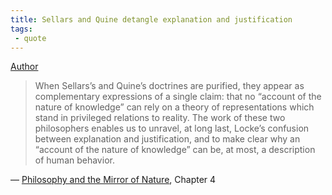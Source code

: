 ```yaml
---
title: Sellars and Quine detangle explanation and justification
tags:
 - quote
---
```


[Author](/docs/phil/people/Richard Rorty.html)


> When Sellars's and Quine's doctrines are purified, they appear as complementary expressions of a single claim: that no "account of the nature of knowledge" can rely on a theory of representations which stand in privileged relations to reality. The work of these two philosophers enables us to unravel, at long last, Locke's confusion between explanation and justification, and to make clear why an "account of the nature of knowledge" can be, at most, a description of human behavior.

 — [Philosophy and the Mirror of Nature](/docs/phil/works/Philosophy and the Mirror of Nature.html), Chapter 4